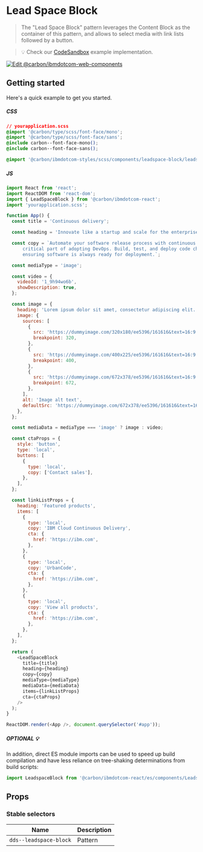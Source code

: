 
# Lead Space Block

> The "Lead Space Block" pattern leverages the Content Block as the container of
> this pattern, and allows to select media with link lists followed by a button.

> 💡 Check our
> [CodeSandbox](https://githubbox.com/carbon-design-system/carbon-for-ibm-dotcom/tree/master/packages/react/examples/codesandbox/components/LeadSpaceBlock)
> example implementation.

[![Edit @carbon/ibmdotcom-web-components](https://codesandbox.io/static/img/play-codesandbox.svg)](https://githubbox.com/carbon-design-system/carbon-for-ibm-dotcom/tree/master/packages/react/examples/codesandbox/components/LeadSpaceBlock)

## Getting started

Here's a quick example to get you started.

##### CSS

```css
// yourapplication.scss
@import '@carbon/type/scss/font-face/mono';
@import '@carbon/type/scss/font-face/sans';
@include carbon--font-face-mono();
@include carbon--font-face-sans();

@import '@carbon/ibmdotcom-styles/scss/components/leadspace-block/leadspace-block';
```

##### JS

```javascript
import React from 'react';
import ReactDOM from 'react-dom';
import { LeadSpaceBlock } from '@carbon/ibmdotcom-react';
import 'yourapplication.scss';

function App() {
  const title = 'Continuous delivery';

  const heading = 'Innovate like a startup and scale for the enterprise';

  const copy = `Automate your software release process with continuous delivery (CD)—the most
      critical part of adopting DevOps. Build, test, and deploy code changes quickly,
      ensuring software is always ready for deployment.`;

  const mediaType = 'image';

  const video = {
    videoId: '1_9h94wo6b',
    showDescription: true,
  };

  const image = {
    heading: 'Lorem ipsum dolor sit amet, consectetur adipiscing elit.',
    image: {
      sources: [
        {
          src: 'https://dummyimage.com/320x180/ee5396/161616&text=16:9',
          breakpoint: 320,
        },
        {
          src: 'https://dummyimage.com/400x225/ee5396/161616&text=16:9',
          breakpoint: 400,
        },
        {
          src: 'https://dummyimage.com/672x378/ee5396/161616&text=16:9',
          breakpoint: 672,
        },
      ],
      alt: 'Image alt text',
      defaultSrc: 'https://dummyimage.com/672x378/ee5396/161616&text=16:9',
    },
  };

  const mediaData = mediaType === 'image' ? image : video;

  const ctaProps = {
    style: 'button',
    type: 'local',
    buttons: [
      {
        type: 'local',
        copy: ['Contact sales'],
      },
    ],
  };

  const linkListProps = {
    heading: 'Featured products',
    items: [
      {
        type: 'local',
        copy: 'IBM Cloud Continuous Delivery',
        cta: {
          href: 'https://ibm.com',
        },
      },
      {
        type: 'local',
        copy: 'UrbanCode',
        cta: {
          href: 'https://ibm.com',
        },
      },
      {
        type: 'local',
        copy: 'View all products',
        cta: {
          href: 'https://ibm.com',
        },
      },
    ],
  };

  return (
    <LeadSpaceBlock
      title={title}
      heading={heading}
      copy={copy}
      mediaType={mediaType}
      mediaData={mediaData}
      items={linkListProps}
      cta={ctaProps}
    />
  );
}

ReactDOM.render(<App />, document.querySelector('#app'));
```

##### OPTIONAL 💡

In addition, direct ES module imports can be used to speed up build compilation and have less reliance on tree-shaking determinations from build scripts:

````js
import LeadspaceBlock from '@carbon/ibmdotcom-react/es/components/LeadspaceBlock/LeadspaceBlock';
````

## Props

<Props of={LeadSpaceBlock} />

### Stable selectors

| Name                   | Description |
| ---------------------- | ----------- |
| `dds--leadspace-block` | Pattern     |

<Description markdown={contributing} />
